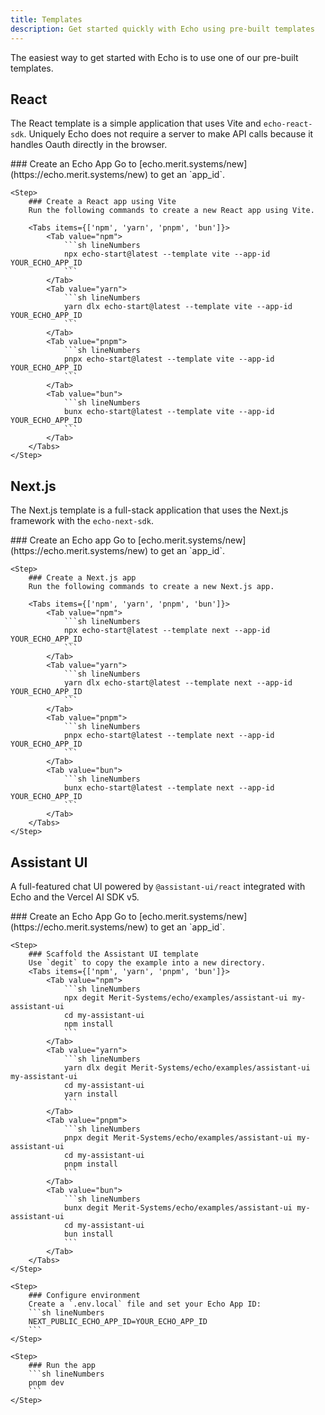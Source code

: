 ```yaml
---
title: Templates
description: Get started quickly with Echo using pre-built templates
---
```



The easiest way to get started with Echo is to use one of our pre-built templates.

## React

The React template is a simple application that uses Vite and `echo-react-sdk`. Uniquely Echo does not require
a server to make API calls because it handles Oauth directly in the browser.

<Steps>
    <Step>
        ### Create an Echo App
        Go to [echo.merit.systems/new](https://echo.merit.systems/new) to get an `app_id`.
    </Step>

    <Step>
        ### Create a React app using Vite
        Run the following commands to create a new React app using Vite.

        <Tabs items={['npm', 'yarn', 'pnpm', 'bun']}>
            <Tab value="npm">
                ```sh lineNumbers
                npx echo-start@latest --template vite --app-id YOUR_ECHO_APP_ID
                ```
            </Tab>
            <Tab value="yarn">
                ```sh lineNumbers
                yarn dlx echo-start@latest --template vite --app-id YOUR_ECHO_APP_ID
                ```
            </Tab>
            <Tab value="pnpm">
                ```sh lineNumbers
                pnpx echo-start@latest --template vite --app-id YOUR_ECHO_APP_ID
                ```
            </Tab>
            <Tab value="bun">
                ```sh lineNumbers
                bunx echo-start@latest --template vite --app-id YOUR_ECHO_APP_ID
                ```
            </Tab>
        </Tabs>
    </Step>
</Steps>

## Next.js

The Next.js template is a full-stack application that uses the Next.js framework with the `echo-next-sdk`.

<Steps>
    <Step>
        ### Create an Echo app
        Go to [echo.merit.systems/new](https://echo.merit.systems/new) to get an `app_id`.
    </Step>

    <Step>
        ### Create a Next.js app
        Run the following commands to create a new Next.js app.

        <Tabs items={['npm', 'yarn', 'pnpm', 'bun']}>
            <Tab value="npm">
                ```sh lineNumbers
                npx echo-start@latest --template next --app-id YOUR_ECHO_APP_ID
                ```
            </Tab>
            <Tab value="yarn">
                ```sh lineNumbers
                yarn dlx echo-start@latest --template next --app-id YOUR_ECHO_APP_ID
                ```
            </Tab>
            <Tab value="pnpm">
                ```sh lineNumbers
                pnpx echo-start@latest --template next --app-id YOUR_ECHO_APP_ID
                ```
            </Tab>
            <Tab value="bun">
                ```sh lineNumbers
                bunx echo-start@latest --template next --app-id YOUR_ECHO_APP_ID
                ```
            </Tab>
        </Tabs>
    </Step>
</Steps>

## Assistant UI

A full-featured chat UI powered by `@assistant-ui/react` integrated with Echo and the Vercel AI SDK v5.

<Steps>
    <Step>
        ### Create an Echo App
        Go to [echo.merit.systems/new](https://echo.merit.systems/new) to get an `app_id`.
    </Step>

    <Step>
        ### Scaffold the Assistant UI template
        Use `degit` to copy the example into a new directory.
        <Tabs items={['npm', 'yarn', 'pnpm', 'bun']}>
            <Tab value="npm">
                ```sh lineNumbers
                npx degit Merit-Systems/echo/examples/assistant-ui my-assistant-ui
                cd my-assistant-ui
                npm install
                ```
            </Tab>
            <Tab value="yarn">
                ```sh lineNumbers
                yarn dlx degit Merit-Systems/echo/examples/assistant-ui my-assistant-ui
                cd my-assistant-ui
                yarn install
                ```
            </Tab>
            <Tab value="pnpm">
                ```sh lineNumbers
                pnpx degit Merit-Systems/echo/examples/assistant-ui my-assistant-ui
                cd my-assistant-ui
                pnpm install
                ```
            </Tab>
            <Tab value="bun">
                ```sh lineNumbers
                bunx degit Merit-Systems/echo/examples/assistant-ui my-assistant-ui
                cd my-assistant-ui
                bun install
                ```
            </Tab>
        </Tabs>
    </Step>

    <Step>
        ### Configure environment
        Create a `.env.local` file and set your Echo App ID:
        ```sh lineNumbers
        NEXT_PUBLIC_ECHO_APP_ID=YOUR_ECHO_APP_ID
        ```
    </Step>

    <Step>
        ### Run the app
        ```sh lineNumbers
        pnpm dev
        ```
    </Step>
</Steps>